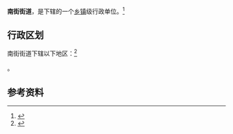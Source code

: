 {{中国乡级行政区|14/10/02/004/000}}

'''南街街道'''，是{{PRC admin/fullname|14/10/02/004/000|3}}下辖的一个[[乡镇|乡镇]]级行政单位。<ref>{{PRC admin/ref sgc|{{PRC admin/parent|14/10/02/004/000}}}}</ref>

== 行政区划 ==

南街街道下辖以下地区：<ref>{{PRC admin/ref sgc|14/10/02/004/000}}</ref>

{{PRC admin/children|14/10/02/004/000}}。

== 参考资料 ==

{{reflist}}

{{行政区划小作品}}
{{PRC admin/navcat|14/10/02/004/000}}